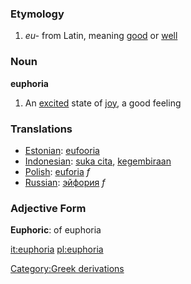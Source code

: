 === Etymology ===
#''eu-'' from Latin, meaning [[good]] or [[well]]

=== Noun ===

'''euphoria'''

# An [[excited]] state of [[joy]], a good feeling

=== Translations ===
*[[Estonian]]: [[eufooria]]
*[[Indonesian]]: [[suka cita]], [[gembira|kegembiraan]]
*[[Polish]]: [[euforia]] ''f''
*[[Russian]]: [[эйфория]] ''f''

=== Adjective Form ===
'''Euphoric''': of euphoria

[[Category:Greek derivations]]

[[it:euphoria]]
[[pl:euphoria]]